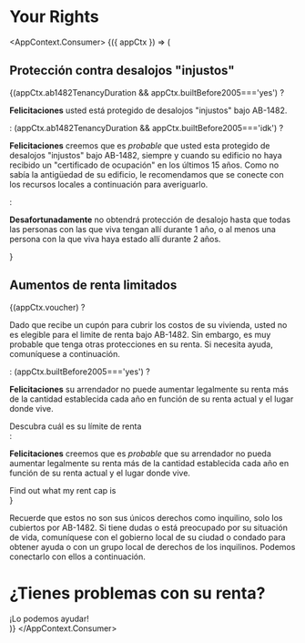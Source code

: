 
# Your Rights


<AppContext.Consumer>
    {({ appCtx }) => (
        <div>
            <h2>Protección contra desalojos "injustos"</h2>
            {(appCtx.ab1482TenancyDuration && appCtx.builtBefore2005==='yes') ? 
                <p><strong>Felicitaciones</strong> usted está protegido de desalojos "injustos" bajo AB-1482.</p>
            : (appCtx.ab1482TenancyDuration && appCtx.builtBefore2005==='idk') ?
                <p><strong>Felicitaciones</strong> creemos que es <em>probable</em> que usted esta protegido de desalojos "injustos" bajo AB-1482, siempre y cuando su edificio no haya recibido un "certificado de ocupación" en los últimos 15 años. Como no sabía la antigüedad de su edificio, le recomendamos que se conecte con los recursos locales a continuación para averiguarlo.</p>
            :
                <p><strong>Desafortunadamente</strong> no obtendrá protección de desalojo hasta que todas las personas con las que viva tengan allí durante 1 año, o al menos una persona con la que viva haya estado allí durante 2 años.</p>
            }
            <h2>Aumentos de renta limitados</h2>
            {(appCtx.voucher) ?
            <div>
                <p>Dado que recibe un cupón para cubrir los costos de su vivienda, usted no es elegible para el limite de renta bajo AB-1482. Sin embargo, es muy probable que tenga otras protecciones en su renta. Si necesita ayuda, comuníquese a continuación.</p>
            </div>
            : (appCtx.builtBefore2005==='yes') ?
            <div>
                <p><strong>Felicitaciones</strong> su arrendador no puede aumentar legalmente su renta más de la cantidad establecida cada año en función de su renta actual y el lugar donde vive.</p>
                <PrimaryButton to="/es//calculator">Descubra cuál es su límite de renta</PrimaryButton>
            </div>
            :
            <div>
                <p><strong>Felicitaciones</strong> creemos que es <em>probable</em> que su arrendador no pueda aumentar legalmente su renta más de la cantidad establecida cada año en función de su renta actual y el lugar donde vive.</p>
                <PrimaryButton to="/es//calculator">Find out what my rent cap is</PrimaryButton>
            </div>
            }
            <p>Recuerde que estos no son sus únicos derechos como inquilino, solo los cubiertos por AB-1482. Si tiene dudas o está preocupado por su situación de vida, comuníquese con el gobierno local de su ciudad o condado para obtener ayuda o con un grupo local de derechos de los inquilinos. Podemos conectarlo con ellos a continuación.</p>
            <h1>¿Tienes problemas con su renta?</h1>
            <PrimaryButton to="/es//gethelp">¡Lo podemos ayudar!</PrimaryButton>
        </div>
    )}
</AppContext.Consumer>